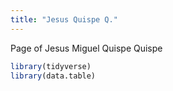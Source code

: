 ```yaml
---
title: "Jesus Quispe Q."
---
```


Page of Jesus Miguel Quispe Quispe

```r

library(tidyverse)
library(data.table)


```

